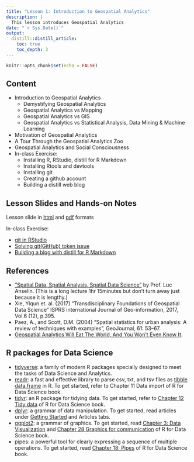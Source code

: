 ```yaml
---
title: "Lesson 1: Introduction to Geospatial Analytics"
description: |
  This lesson introduces Geospatial Analytics
date: "`r Sys.Date()`"
output:
  distill::distill_article:
    toc: true
    toc_depth: 3
---
```


```r
knitr::opts_chunk$set(echo = FALSE)
```

## Content

- Introduction to Geospatial Analytics
    - Demystifying Geospatial Analytics
    - Geospatial Analytics vs Mapping
    - Geospatial Analytics vs GIS
    - Geospatial Analytics vs Statistical Analysis, Data Mining & Machine Learning
- Motivation of Geospatial Analytics
- A Tour Through the Geospatial Analytics Zoo
- Geospatial Analytics and Social Consciousness
- In-class Exercise:
    - Installing R, RStudio, distill for R Markdown
    - Installing Rtools and devtools
    - Installing git
    - Creating a github account 
    - Building a distill web blog

## Lesson Slides and Hands-on Notes 

Lesson slide in [html](../lesson/lesson01/Lesson01-Introduction_to_GAA.html) and [pdf](../lesson/lesson01/Lesson01-Introduction_to_GAA.pdf) formats

In-class Exercise:

- [git in RStudio](https://r4dsa.netlify.app/posts/2021-05-22-git-in-rstudio/)
- [Solving git(GitHub) token issue](https://r4dsa.netlify.app/posts/2021-05-23-git-token/)
- [Building a blog with distill for R Markdown](https://r4dsa.netlify.app/posts/2021-05-21-building-a-blog-with-distill-for-r-markdown/)

## References

- [“Spatial Data, Spatial Analysis, Spatial Data Science”](https://www.youtube.com/watch?v=MmCYeJ27DsA) by Prof. Luc Anselin. (This is a long lecture 1hr 15minutes but don’t turn away just because it is lengthy.)
- Xie, Yiqun et. al. (2017) “Transdisciplinary Foundations of Geospatial Data Science” ISPRS international Journal of Geo-information, 2017, Vol.6 (12), p.395.
- Paez, A., and Scott, D.M. (2004) “Spatial statistics for urban analysis: A review of techniques with examples”, GeoJournal, 61: 53–67.
- [Geospatial Analytics Will Eat The World, And You Won't Even Know It](https://www.forbes.com/sites/forbestechcouncil/2018/07/16/geospatial-analytics-will-eat-the-world-and-you-wont-even-know-it/#31f961db726a). 

## R packages for Data Science

- [tidyverse](https://www.tidyverse.org/): a family of modern R packages specially designed to meet the tasks of Data Science and Analytics. 
- [readr](https://readr.tidyverse.org/): a fast and effective library to parse csv, txt, and tsv files as [tibble data.frame](https://r4ds.had.co.nz/tibbles.html) in R.  To get started, refer to Chapter 11 Data import of R for Data Science book.   
- [tidyr](https://tidyr.tidyverse.org/): an R package for tidying data.  To get started, refer to [Chapter 12 Tidy data](https://r4ds.had.co.nz/tidy-data.html) of R for Data Science book.  
- [dplyr](https://dplyr.tidyverse.org/): a grammar of data manipulation.  To get started, read articles under [Getting Started](https://dplyr.tidyverse.org/articles/dplyr.html) and Articles tabs.
- [ggplot2](https://ggplot2.tidyverse.org/): a grammar of graphics.  To get started, read [Chapter 3: Data Visualization](https://r4ds.had.co.nz/data-visualisation.html) and [Chapter 28 Graphics for communication](Chapter 28 Graphics for communication) of R for Data Science book.
- pipes: a powerful tool for clearly expressing a sequence of multiple operations.  To get started, read [Chapter 18: Pipes](https://r4ds.had.co.nz/pipes.html) of R for Data Science book.





